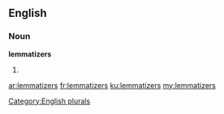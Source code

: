 ==English==

===Noun===
'''lemmatizers'''

# {{plural of|[[lemmatizer]]}}

[[Category:English plurals]]

[[ar:lemmatizers]]
[[fr:lemmatizers]]
[[ku:lemmatizers]]
[[my:lemmatizers]]